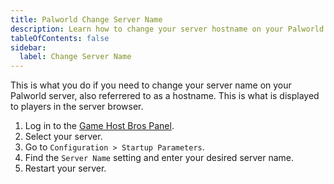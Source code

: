 ```yaml
---
title: Palworld Change Server Name
description: Learn how to change your server hostname on your Palworld server.
tableOfContents: false
sidebar:
  label: Change Server Name
---
```


This is what you do if you need to change your server name on your Palworld server, also referrered to as a hostname. This is what is displayed to players in the server browser.

1. Log in to the [Game Host Bros Panel](https://panel.gamehostbros.com/).
2. Select your server.
3. Go to `Configuration > Startup Parameters`.
4. Find the `Server Name` setting and enter your desired server name.
5. Restart your server.